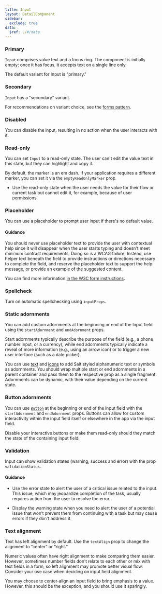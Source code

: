 ```yaml
---
title: Input
layout: DetailComponent
sidebar:
  exclude: true
data:
  $ref: ./#/data
---
```


<LivePreviewControls>
<LivePreview componentName="input" exampleName="Primary" >

### Primary

`Input` comprises value text and a focus ring. The component is initially empty; once it has focus, it accepts text on a single line only.

The default variant for Input is "primary."

</LivePreview>
<LivePreview componentName="input" exampleName="Secondary" >

### Secondary

`Input` has a "secondary" variant.

For recommendations on variant choice, see the [forms pattern](salt/patterns/forms).

</LivePreview>
<LivePreview componentName="input" exampleName="Disabled" >

### Disabled

You can disable the input, resulting in no action when the user interacts with it.

</LivePreview>
<LivePreview componentName="input" exampleName="Readonly" >

### Read-only

You can set `Input` to a read-only state. The user can't edit the value text in this state, but they can highlight and copy it.

By default, the marker is an em dash. If your application requires a different marker, you can set it via the `emptyReadOnlyMarker` prop.

- Use the read-only state when the user needs the value for their flow or current task but cannot edit it, for example, because of user permissions.

</LivePreview>
<LivePreview componentName="input" exampleName="EmptyReadonlyMarker" >

### Placeholder

You can use a placeholder to prompt user input if there's no default value.

#### Guidance

You should never use placeholder text to provide the user with contextual help since it will disappear when the user starts typing and doesn't meet minimum contrast requirements. Doing so is a WCAG failure. Instead, use helper text beneath the field to provide instructions or directions necessary to complete the field, and reserve the placeholder text to support the help message, or provide an example of the suggested content.

You can find more information [in the W3C form instructions](https://www.w3.org/WAI/tutorials/forms/instructions/).

</LivePreview>
<LivePreview componentName="input" exampleName="Spellcheck" >

### Spellcheck

Turn on automatic spellchecking using `inputProps`.

</LivePreview>
<LivePreview componentName="input" exampleName="StaticAdornments" >

### Static adornments

You can add custom adornments at the beginning or end of the Input field using the `startAdornment` and `endAdornment` props.

Start adornments typically describe the purpose of the field (e.g., a phone number input, or a currency), while end adornments typically indicate a reveal of more information (e.g., using an arrow icon) or to trigger a new user interface (such as a date picker).

You can use [text](/salt/components/text) and [icons](/salt/foundations/iconography) to add Salt styled alphanumeric text or symbols as adornments. You should wrap multiple start or end adornments in a parent container and pass them to the respective prop as a single fragment. Adornments can be dynamic, with their value depending on the current state.

</LivePreview>
<LivePreview componentName="input" exampleName="ButtonAdornments" >

### Button adornments

You can use [`Button`](/salt/components/button) at the beginning or end of the input field with the `startAdornment` and `endAdornment` props. Buttons can allow for custom interactivity within the input field itself or elsewhere in the app via the input field.

Disable your interactive buttons or make them read-only should they match the state of the containing input field.

</LivePreview>
<LivePreview componentName="input" exampleName="Validation" >

### Validation

Input can show validation states (warning, success and error) with the prop `validationStatus`.

#### Guidance

- Use the error state to alert the user of a critical issue related to the input. This issue, which may jeopardize completion of the task, usually requires action from the user to resolve the error.

- Display the warning state when you need to alert the user of a potential issue that won’t prevent them from continuing with a task but may cause errors if they don't address it.

</LivePreview>
<LivePreview componentName="input" exampleName="TextAlignment" >

### Text alignment

Text has left alignment by default. Use the `textAlign` prop to change the alignment to “center” or “right.”

Numeric values often have right alignment to make comparing them easier. However, sometimes number fields don't relate to each other or mix with text fields in a form, so left alignment may promote better visual flow. Consider your use case when deciding on input field alignment.

You may choose to center-align an input field to bring emphasis to a value. However, this should be the exception, and you should use it sparingly.

</LivePreview>
</LivePreviewControls>
